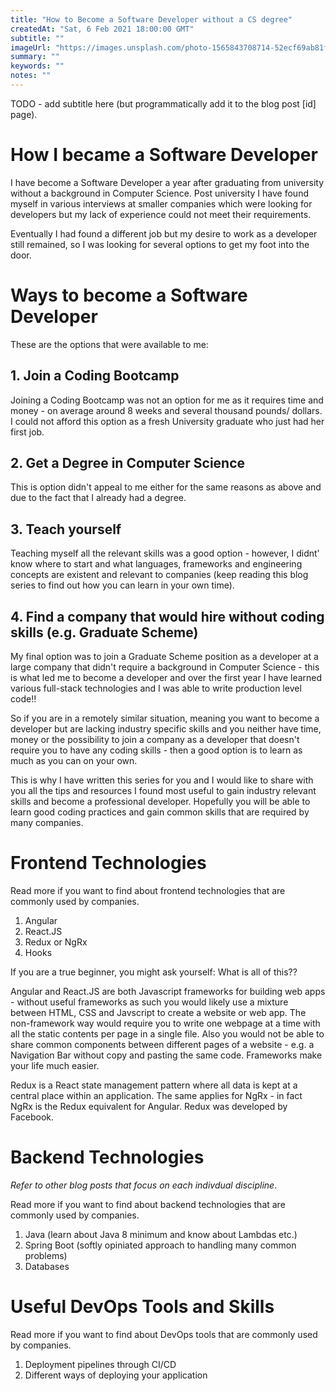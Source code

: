 ```yaml
---
title: "How to Become a Software Developer without a CS degree"
createdAt: "Sat, 6 Feb 2021 18:00:00 GMT"
subtitle: ""
imageUrl: "https://images.unsplash.com/photo-1565843708714-52ecf69ab81f?ixid=MXwxMjA3fDB8MHxwaG90by1wYWdlfHx8fGVufDB8fHw%3D&ixlib=rb-1.2.1&auto=format&fit=crop&w=1652&q=80"
summary: ""
keywords: ""
notes: ""
---
```


TODO - add subtitle here (but programmatically add it to the blog post [id] page).

<h1>How I became a Software Developer</h1>

I have become a Software Developer a year after graduating from university
without a background in Computer Science. Post university I have found myself
in various interviews at smaller companies which were looking for developers
but my lack of experience could not meet their requirements.

Eventually I had found a different job but my desire to work as a developer
still remained, so I was looking for several options to get my foot into the
door.

<h1>Ways to become a Software Developer</h1>

These are the options that were available to me:

<h2>1. Join a Coding Bootcamp</h2>

Joining a Coding Bootcamp was not an option for me as it requires time and money -
on average around 8 weeks and several thousand pounds/ dollars. I could not afford
this option as a fresh University graduate who just had her first job.

<h2>2. Get a Degree in Computer Science</h2>

This is option didn't appeal to me either for the same reasons as above and due to
the fact that I already had a degree.

<h2>3. Teach yourself</h2>

Teaching myself all the relevant skills was a good option - however, I didnt' know where
to start and what languages, frameworks and engineering concepts are existent and relevant
to companies (keep reading this blog series to find out how you can learn in your own time).

<h2>
  4. Find a company that would hire without coding skills (e.g. Graduate Scheme)
</h2>

My final option was to join a Graduate Scheme position as a developer at a large company that
didn't require a background in Computer Science - this is what led me to become a developer
and over the first year I have learned various full-stack technologies and I was able to write
production level code!!

So if you are in a remotely similar situation, meaning you want to become a
developer but are lacking industry specific skills and you neither have time,
money or the possibility to join a company as a developer that doesn't require
you to have any coding skills - then a good option is to learn as much as you
can on your own.

This is why I have written this series for you and I would like to share with you
all the tips and resources I found most useful to gain industry relevant skills and
become a professional developer. Hopefully you will be able to learn good coding
practices and gain common skills that are required by many companies.

<h1>Frontend Technologies</h1>

Read more if you want to find about frontend technologies that are commonly used by companies.

1. Angular
2. React.JS
3. Redux or NgRx
4. Hooks

If you are a true beginner, you might ask yourself: What is all of this??

Angular and React.JS are both Javascript frameworks for building web apps - without useful
frameworks as such you would likely use a mixture between HTML, CSS and Javscript to create
a website or web app. The non-framework way would require you to write one webpage at a time
with all the static contents per page in a single file. Also you would not be able to share
common components between different pages of a website - e.g. a Navigation Bar without copy
and pasting the same code. Frameworks make your life much easier.

Redux is a React state management pattern where all data is kept at a central place within an
application. The same applies for NgRx - in fact NgRx is the Redux equivalent for Angular.
Redux was developed by Facebook.

<h1>Backend Technologies</h1>

_Refer to other blog posts that focus on each indivdual discipline_.

Read more if you want to find about backend technologies that are commonly used by companies.

1. Java (learn about Java 8 minimum and know about Lambdas etc.)
2. Spring Boot (softly opiniated approach to handling many common problems)
3. Databases

<h1>Useful DevOps Tools and Skills</h1>

Read more if you want to find about DevOps tools that are commonly used by companies.

1. Deployment pipelines through CI/CD
2. Different ways of deploying your application
